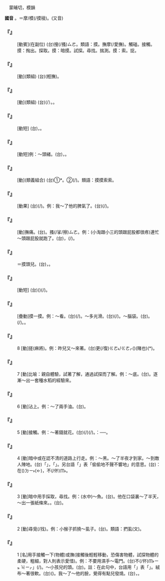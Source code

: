 
=={{ruby|摸|ㄇㄛ}}==

　蒙晡切，模韻

'''國音''' {{ruby|(語)|ㄇㄛ}}。{{ruby|(文)|ㄇㄛˊ}}＝摩/模(/摸稜)。(又音)

    

==='''『{{ruby|摸|ㄇㄛ}}{{ruby|黑|ㄏㄟ}}{{ruby|兒|ㄦ}}』'''===
: [動賓](在副位) (台){{ruby|暗|ㆰ˪}}{{ruby|摸|ㆠㆲ}}搜(/搔)<rt>ㄙㄜ</rt>。類語：摸。撫摩(/愛撫)。觸碰。接觸。摸：掏出。探取。摸：暗摸。試探。尋找。揣測。摸：索。捉。
    

==='''『{{ruby|撫|ㄈㄨˊ}}{{ruby|摸|ㄇㄛ}}』'''===
: [動](類組) (台){{ruby|搔|ㆠㆲ}}{{ruby|→|ㄙㄜ}}(輕撫)。
    

==='''『{{ruby|撈|ㄌㄠ}}{{ruby|摸|ㄇㄛ}}』'''===
: [動](類組) (台){{ruby|落|ㄌㄜㆷ ͘}}{{ruby|去|ㄎㄧ˪}}{{ruby|水|ㄗㄨㄧˋ}}{{ruby|內|ㄌㄞ˫}}{{ruby|尋|ㄘㄨㆤ˫/ㄘㆤ˫}}(/{{ruby|<mark>&#xffca8;</mark>|ㄏㆦˊ}}）。{{ruby|僥|ㄍㄧㄠ}}{{ruby|倖|ㄏㄧㄥ˫}}{{ruby|得|ㄉㄧㆤㆶ/ㄉㄧㆵ}}{{ruby|著|ㄉㄧㄜㆷ}}。
    

==='''『{{ruby|摸|ㄇㄛ}}{{ruby|不|ㄅㄨˋ}}{{ruby|清|ㄑㄧㄥ}}』'''===
: [動短] (台){{ruby|<mark>&#xffa45;</mark>|ㄅㆤ˫/ㆠㄨㆤ˫}}{{ruby|得|ㄉㄧㆤㆶ/ㄉㄧㆵ}}{{ruby|了|ㄌㄧㄠˋ}}{{ruby|解|ㄍㄞˋ}}，{{ruby|摸|ㆠㆲ}}{{ruby|無|ㆠㄜˊ}}{{ruby|山|ㄙㄨㆩ}}{{ruby|嶼|ㄙㄨ˫}}。
    

==='''『{{ruby|摸|ㄇㄛ}}{{ruby|不|ㄅㄨˋ}}{{ruby|著|ㄓㄠˊ}}』'''===
: [動短]例：～頭緒。(台){{ruby|掠|ㄌㄧㄚㆷ ͘}}{{ruby|無|ㆠㄜˊ}}{{ruby|頭|ㄊㄠˊ}}{{ruby|總|ㄗㄤˋ}}，{{ruby|摸|ㆠㆲ}}{{ruby|無|ㆠㄜˊ}}{{ruby|山|ㄙㄨㄚ}}{{ruby|嶼|ㄙㄨ˫}}。
    

==='''『{{ruby|摸|ㄇㄛ}}{{ruby|索|·ㄙㄨㄛ}}』'''===
: [動](類義組合) (台)①{{ruby|暗|ㆰ˫}}{{ruby|摸|ㆠㆲ}}{{ruby|搜|ㄙㄜ}}*。②{{ruby|家|ㄍㄚ}}{{ruby|己|ㄉㄧ˫/ㄍㄧ˫}}{{ruby|經|ㄍㄧㄥ}}{{ruby|驗|ㆣㄧㆰ˫}}(/{{ruby|體|ㄊㆤˋ}}{{ruby|驗|ㆣㄧㆰ˫}}{{ruby|研|ㆣㄧㄢˋ}}{{ruby|究|ㄍㄧㄨ˪}})。類語：摸摸索索。
    

==='''『{{ruby|摸|ㄇㄛ}}{{ruby|準|ㄓㄨㄣˇ}}』'''===
: [動果] (台){{ruby|探|ㄊㆰ˪}}{{ruby|了|ㄌㄧㄠˋ}}{{ruby|知|ㄗㄞ}}{{ruby|影|ㄧㆩˋ}}(/{{ruby|透|ㄊㄠ˪}}{{ruby|底|ㄉㄨㆤˋ/ㄉㆤˋ}}{{ruby|了|ㄌㄧㄠˋ}}{{ruby|解|ㄍㄞˋ}})。例：我～了他的脾氣了。(台){{ruby|我|ㆣㄨㄚ}}{{ruby|知|ㄗㄞ}}{{ruby|影|ㄧㆩˋ}}(/{{ruby|掠|ㄌㄧㄚㆷ}}{{ruby|著|ㄉㄧㄜ}}){{ruby|伊|ㄧ}}{{ruby|丌|ㆤ}}{{ruby|脾|ㄅㄧˊ}}{{ruby|→|ㄆㄧ˫}}{{ruby|氣|ㄎㄧ˪}}。
    

==='''『{{ruby|摸|ㄇㄛ}}{{ruby|著|ㄓㄜ}}』'''===
: [動]撫痛。(台){{ruby|敷|ㄏㄨ}}。搔(/挲/擦)<rt>ㄙㄜ</rt>。例：(小淘跟小三的頭跟屁股都很疼)連忙～頭跟屁股就跑了。(台){{ruby|趕|ㄍㄨㆩˋ}}{{ruby|緊|ㄍㄧㄣˋ}}{{ruby|頭|ㄊㄠˊ}}{{ruby|殼|ㄎㄚㆶ}}，{{ruby|骹|ㄎㄚ}}{{ruby|穿|ㄘㆭ}}{{ruby|搔|ㄙㄜ}}{{ruby|搔|ㄙㄜ}}{{ruby|咧|ㄌㆤ˪}}{{ruby|著|ㄉㄧㄜㆷ}}(/{{ruby|都|ㄉㄜ˫}}){{ruby|走|ㄗㄠˋ}}{{ruby|去|ㄎㄧ˪}}。
    

==='''『{{ruby|摸|ㄇㄛ}}{{ruby|頭|ㄊㄡˊ}}』'''===
: ＝摸頭兒。(台){{ruby|摸|ㆠㆲ}}{{ruby|頭|ㄊㄠˊ}}{{ruby|緒|ㄙㄨ˫}}，{{ruby|知|ㄗㄞ}}{{ruby|頭|ㄊㄠˊ}}{{ruby|總|ㄗㄤˋ}}。
    

==='''『{{ruby|摸|ㄇㄛ}}{{ruby|底|ㄉㄧˇ}}』'''===
: [動短] (台){{ruby|探|ㄊㆰ˪}}({{ruby|別|ㄅㄚㆵ ͘}}{{ruby|人|ㄌㄤˊ}}{{ruby|丌|ㆤ}}){{ruby|內|ㄌㄨㆤ˫}}{{ruby|情|ㄐㄧㄥˊ}}(/{{ruby|底|ㄉㄨㆤˋ/ㄉㆤˋ}}{{ruby|細|ㄙㄨㆤ˪/ㄙㆤ˪}})。
    

==='''『{{ruby|摸|ㄇㄛ}}{{ruby|摸|ㄇㄛ}}』'''===
: [疊動]摸一摸。例：～看。(台){{ruby|摸|ㆠㆲ}}{{ruby|看|ㄎㄨㆩ˪}}{{ruby|覓|ㆠㄞ˫}}{{ruby|咧|ㄌㆤ}}(/{{ruby|試|ㄑㄧ˪}}{{ruby|看|ㄎㄨㆩ˪}}{{ruby|咧|ㄌㆤ˪}})。～多光滑。(台){{ruby|摸|ㆠㆲ}}{{ruby|著|ㄉㄧㄜㆷ}}{{ruby|誠|ㄐㄧㆩˊ}}(/{{ruby|偌|ㄌㄨㄚ˫}}){{ruby|滑|ㄍㄨㆵ ͘}}{{ruby|咧|ㄌㆤ}}。～腦袋。(台){{ruby|摸|ㆠㆲ}}{{ruby|頭|ㄊㄠˊ}}{{ruby|殼|ㄎㄚㆶ}}。{{ruby|頭|ㄊㄠˊ}}{{ruby|殼|ㄎㄚㆶ}}{{ruby|仔|ㄚ}}{{ruby|摸|ㆠㆲ}}{{ruby|摸|ㆠㆲ}}(/{{ruby|搔|ㄙㄜ}}{{ruby|搔|ㄙㄜ}}){{ruby|咧|ㄌㆤ˪}}。{{ruby|感|ㄍㆰ}}{{ruby|覺|ㄍㄚㆶ}}{{ruby|歹|ㄆㆮˋ/ㄆㄞˋ}}{{ruby|勢|ㄙㆤ˪}}{{ruby|丌|ㆤ}}{{ruby|表|ㄅㄧㄠˋ}}{{ruby|情|ㄐㄧㄥˊ}}。
    

==='''『{{ruby|摸|ㄇㄛ}}』'''===
:8  [動]搓(麻將)。例：昨兒又～來著。(台){{ruby|昨|ㄗㄚ˫}}{{ruby|暗|ㆰ˪}}{{ruby|又|ㄧㄨ˫}}更(/復)<rt>ㄍㄜ˪/ㄍㄜㆷ</rt>({{ruby|去|ㄎㄧ˪}}){{ruby|跋|ㄅㄨㄚㆷ ͘}}(賭也)({{ruby|跋|ㄅㄨㄚㆷ ͘}}*{{ruby|簙|ㄆㆦㆶ}})。
    

==='''『{{ruby|摸|ㄇㄛ}}』'''===
:7  [動]比喻：親自體驗，試著了解，通過試探而了解。例：～底。(台){{ruby|頭|ㄊㄠˊ}}{{ruby|知|ㄗㄞ}}{{ruby|到|ㄍㄠ˪}}{{ruby|尾|ㆠㆤˋ/ㆠㄨㆤˋ}}。逐漸～出一套種水稻的經驗來。
    

==='''『{{ruby|摸|ㄇㄛ}}』'''===
:6  [動]沾上。例：～了兩手油。(台){{ruby|一|ㄐㄧㆵ ͘}}{{ruby|雙|ㄒㄧㄤ}}{{ruby|手|ㄑㄧㄨˋ}}{{ruby|沐|ㆠㄚㆶ}}{{ruby|<mark>&#xffa42;</mark>|ㄍㄚㆷ}}{{ruby|全|ㄗㄨㄢˊ}}{{ruby|油|ㄧㄨˊ}}。
    

==='''『{{ruby|摸|ㄇㄛ}}』'''===
:5  [動]接觸。例：～著錢就花。(台){{ruby|摸|ㆠㆲ}}(/{{ruby|磕|ㄎㄚㆴ ͘}}){{ruby|著|ㄉㄧㄜㆷ ͘}}{{ruby|錢|ㄐㆪˊ}}{{ruby|著|ㄉㄧㄜㆷ}}(/{{ruby|都|ㄉㄜ˫}}){{ruby|開|ㄎㄞ}}。{{ruby|註|ㄗㄨ˪}}：{{ruby|台|ㄉㄞˊ}}{{ruby|語|ㆣㄨˋ/ㆣㄧˋ}}{{ruby|亂|ㄌㄨㄢ˫}}{{ruby|使|ㄙㄨˋ}}{{ruby|亂|ㄌㄨㄢ˫}}{{ruby|用|ㄧㄥ˫/ㄧㆲ˫}}{{ruby|錢|ㄐㆪˊ}}{{ruby|叫|ㄍㄧㄜ˪}}──{{ruby|開|ㄎㄞ}}。
    

==='''『{{ruby|摸|ㄇㄛ}}』'''===
:4  [動]暗中或在認不清的道路上行走。例：～黑。～了半夜才到家。～到敵人陣地。(台){{ruby|以|ㄧˋ}}{{ruby|上|ㄒㄧㆲ˫}}{{ruby|丌|ㆤ}}「{{ruby|摸|ㄇㄛ}}」，{{ruby|台|ㄉㄞˊ}}{{ruby|語|ㆣㄧˋ/ㆣㄨˋ}}{{ruby|攏|ㄌㆲˋ}}{{ruby|用|ㄧㆲ˫}}「{{ruby|摸|ㆠㆲ}}」。另台語「{{ruby|摸|ㄇㆦ}}」表「偷偷地不聲不響地」的意思。(台){{ruby|如|ㄌㄨˊ}}：{{ruby|汝|ㄌㄧˋ}}在({{ruby|/|ㆣㄧㄢˊ}})<rt>ㄉㄧ˫</rt>{{ruby|當|ㄉㄤ}}{{ruby|時|ㄒㄧˊ}}(←{{ruby|底|ㄉㄧ˫}}{{ruby|時|ㄒㄧˊ}}){{ruby|摸|ㄇㆦ}}{{ruby|入|ㄌㄧㆴ}}{{ruby|來|·ㄌㄞˊ}}，{{ruby|阮|ㆣㄨㄣˋ/ㆣㄨㄢˋ}}{{ruby|攏|ㄌㆲˋ}}不(/伓)<rt>ㆬ˫</rt>{{ruby|知|ㄗㄞ}}。
    

==='''『{{ruby|摸|ㄇㄛ}}』'''===
:3  [動]暗中用手採取，尋找。例：(水中)～魚。(台){{ruby|摸|ㆠㆲ}}{{ruby|魚|ㄏㄧˊ/ㄏㄨˊ}}。他在口袋裏～了半天，～出一張紙條來。{{ruby|掏|ㄊㄠ}}。(台){{ruby|<mark>&#xffbdc;</mark>|ㄌㄧㆬˊ}}。
    

==='''『{{ruby|摸|ㄇㄛ}}』'''===
:2  [動]尋覓(/找)。例：小猴子抓撓～虱子。(台){{ruby|猴|ㄍㄠˊ}}{{ruby|猻|ㄙㄢ}}{{ruby|仔|ㄚ}}{{ruby|爬|ㄅㆤˊ}}{{ruby|爬|ㄅㆤˊ}}{{ruby|控|ㄎㄤ˪}}{{ruby|控|ㄎㄤ˪}}{{ruby|掠|ㄌㄧㄚㆷ ͘}}{{ruby|虱|ㄙㄚㆵ}}{{ruby|母|ㆠㄜˋ/ㆠㄨˋ}}。類語：捫虱(文)。
    

==='''『{{ruby|摸|ㄇㄛ}}』'''===
:1  [名]用手接觸一下(物體)或撫{{ruby|摩|ㄇㄛ}}(接觸後輕輕移動，恐傷害物體，試探物體的柔硬，粗細，對人則表示愛惜)。例：不要用濕手～電門。(台)不(/伓)<rt>ㆬ˫</rt>{{ruby|通|ㄊㄤ}}{{ruby|用|ㄧㆲ˫}}{{ruby|<mark>&#xffcc6;</mark>|ㄉㆰˊ}}{{ruby|手|ㄑㄧㄨˋ}}{{ruby|去|ㄎㄧ˪}}{{ruby|摸|ㆠㆲ}}{{ruby|著|ㄉㄧㄜㆷ}}{{ruby|「|ㄙㄨㆷ ͘}}<rt>ㄧㆵ ͘</rt><rt>ㄐㄧㆷ</rt>」(/{{ruby|開|ㄎㄞ}}{{ruby|關|ㄍㄨㄢ}})。～小孩兒的頭。(台){{ruby|挲|ㄙㄜ}}{{ruby|細|ㄙㄨㆤ˪/ㄙㆤ˪}}{{ruby|漢|ㄏㄢ˪}}{{ruby|<mark>&#xffb51;</mark>|ㆣㄧㄣˋ}}{{ruby|孲|ㄚˋ}}{{ruby|丌|ㆤ}}{{ruby|頭|ㄊㄠˊ}}{{ruby|殼|ㄎㄚㆶ}}。註：在此句中，台語用「{{ruby|摸|ㆠㆲ}}」{{ruby|不|ㄅㄨˋ}}{{ruby|能|ㄋㄥˊ}}表「{{ruby|愛|ㄞ˪}}{{ruby|惜|ㄒㄧㄜㆷ}}」。絨布～著很軟。(台){{ruby|絨|ㄌㄧㆲˊ}}({{ruby|布|ㄅㆦ˪}}){{ruby|摸|ㆠㆲ}}{{ruby|著|ㄉㄧㄜㆷ ͘}}{{ruby|真|ㄐㄧㄣ}}{{ruby|軟|ㄋㆭˋ}}{{ruby|勢|ㄙㆤ˪}}。我～了～他的臉，覺得有點兒發燒。(台){{ruby|我|ㆣㄨㄚˋ}}{{ruby|摸|ㄇㆦ}}{{ruby|伊|ㄧ}}{{ruby|丌|ㆤ}}{{ruby|面|ㆠㄧㄣ˫}}，{{ruby|感|ㄍㆰˋ}}{{ruby|覺|ㄍㄚㆶ}}{{ruby|有|ㄨ˫}}{{ruby|一|ㄐㄧㆵ ͘}}{{ruby|點|ㄉㄧㆰˋ}}{{ruby|仔|ㄚ}}{{ruby|發|ㄏㄨㄚㆵ}}{{ruby|燒|ㄒㄧㄜ}}。
    
